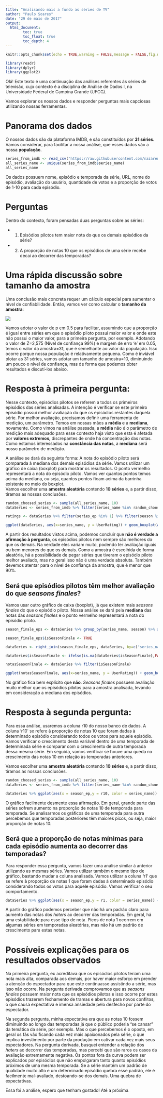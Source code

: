 ```yaml
---
title: "Analisando mais a fundo as séries de TV"
author: "Paulo Soares"
date: "29 de maio de 2017"
output: 
  html_document:
        toc: true
        toc_float: true
        toc_depth: 4
---
```


```r
knitr::opts_chunk$set(echo = TRUE,warning = FALSE,message = FALSE,fig.width = 10, fig.align = "center", set.seed(8690))

library(readr)
library(dplyr)
library(ggplot2)
```

Olá! Este texto é uma continuação das análises referentes às séries de televisão, cujo contexto é a disciplina de Análise de Dados I, na Universidade Federal de Campina Grande (UFCG).

Vamos explorar os nossos dados e responder perguntas mais capciosas utilizando nossas ferramentas.

# Panorama dos dados
O nossos dados são da plataforma IMDB, e são constituídos por **31 séries**. Vamos considerar, para facilitar a nossa análise, que esses dados são a nossa **população**.

```r
series_from_imdb <- read_csv("https://raw.githubusercontent.com/nazareno/imdb-series/master/data/series_from_imdb.csv")
all_series_name <- unique(series_from_imdb$series_name)
all_series_name
```

Os dados possuem nome, episódio e temporada da série, URL, nome do episódio, avaliação do usuário, quantidade de votos e a proporção de votos de 1-10 para cada episódio.

# Perguntas
Dentro do contexto, foram pensadas duas perguntas sobre as séries:

  - 1. Episódios pilotos tem maior nota do que os demais episódios da série?
  
  - 2. A proporção de notas 10 que os episódios de uma série recebe decai ao decorrer das temporadas?

# Uma rápida discussão sobre tamanho da amostra

Uma conclusão mais concreta requer um cálculo especial para aumentar o nível de confiabilidade. Então, vamos ver como calcular o **tamanho da amostra**:     


![](./calculoamostra.png)

Vamos adotar o valor de p em 0.5 para facilitar, assumindo que a proporção é igual entre séries em que o episódio piloto possui maior valor e onde este não possui o maior valor, para a primeira pergunta, por exemplo.
Adotando o valor de Z=2,575 (Nível de confiança 99%) e margem de erro 'e' em 0.05, temos o valor da amostra=31, que é semelhante ao valor da população. Isso ocorre porque nossa população é relativamente pequena. Como é inviável plotar as 31 séries, vamos adotar um tamanho de amostra=10, diminuindo um pouco o nível de confiança, mas de forma que podemos obter resultados e discutí-los abaixo.

# Resposta à primeira pergunta:

Nesse contexto, episódios pilotos se referem a todos os primeiros episódios das séries analisadas. A intenção é verificar se este primeiro episódio possui melhor avaliação do que os episódios restantes daquela série. Por melhor avaliação, precisamos definir uma ferramenta de medição, um parâmetro. Temos em nossas mãos a **média** e a **mediana**, novamente. Como vimos na análise passada, a **média** não é o parâmetro de medição mais adequado para esse contexto haja visto que esta é afetada por **valores extremos**, discrepantes de onde há concentração das notas. Como estamos interessados na **constância das notas**, a **mediana** será nosso parâmetro de medição.

A análise se dará da seguinte forma: A nota do episódio piloto será comparada à mediana dos demais episódios da série. Vamos utilizar um gráfico de caixa (boxplot) para mostrar os resultados. O ponto vermelho representará a nota do episódio piloto. Vamos ver quantos pontos temos acima da mediana, ou seja, quantos pontos ficam acima da barrinha existente no meio do boxplot.  
Vamos escolher uma **amostra aleatória** contendo **10 séries** e, a partir disso, tiramos as nossas conclusões.

```r
random_choosed_series <- sample(all_series_name, 10)
dataSeries <- series_from_imdb %>% filter(series_name %in% random_choosed_series)

ratings <- dataSeries %>% filter(series_ep %in% 1) %>% filter(season %in% 1)

ggplot(dataSeries, aes(x=series_name, y = UserRating)) + geom_boxplot(aes(color=series_name), show.legend=FALSE) +  stat_summary(aes(label=round(..y..,2)), fun.y=median, geom="text", size=2.5, vjust = -0.5) + ggtitle("Avaliação dos demais episódios VS Avaliação do episódio piloto") + theme(plot.title = element_text(hjust = 0.5)) + xlab("Nome da série") + ylab("Nota dos episódios") + theme(axis.text.x = element_text(angle = 90, hjust = 1)) + geom_point(data=ratings, colour="red")
```

A partir dos resultados vistos acima, podemos concluir que **não é verdade a afirmação à pergunta**, os episódios pilotos nem sempre são melhores do que os demais. Na verdade eles variam muito, podendo ter avaliação iguais ou bem menores do que os demais. Como a amostra é escolhida de forma aleatória, há a possibilidade de pegar séries que tiveram o episódio piloto melhor avaliado, mas no geral isso não é uma verdade absoluta. Também devemos atentar para o nível de confiança da amostra, que é menor que 90%.

## Será que episódios pilotos têm melhor avaliação do que *seasons finales*?

Vamos usar outro gráfico de caixa (boxplot), já que existem mais *seasons finales* do que o episódio piloto. Nossa análise se dará pela **mediana** das notas das *seasons finales* e o ponto vermelho representará a nota do episódio piloto.

```r
season_finale_eps <- dataSeries %>% group_by(series_name, season) %>% summarise(season_ep = max(season_ep))

season_finale_eps$isSeasonFinale <- TRUE

dataSeries <- right_join(season_finale_eps, dataSeries, by=c("series_name","season","season_ep"))

dataSeries$isSeasonFinale <- ifelse(is.na(dataSeries$isSeasonFinale),FALSE,TRUE)

notasSeasonFinale <- dataSeries %>% filter(isSeasonFinale)

ggplot(notasSeasonFinale, aes(x=series_name, y = UserRating)) + geom_boxplot(aes(color=series_name), show.legend=FALSE) +  stat_summary(aes(label=round(..y..,2)), fun.y=median, geom="text", size=2.5, vjust = -0.5) + ggtitle("Avaliação das seasons finales VS Avaliação do episódio piloto") + theme(plot.title = element_text(hjust = 0.5)) + xlab("Nome da série") + ylab("Nota dos episódios") + theme(axis.text.x = element_text(angle = 90, hjust = 1)) + geom_point(data=ratings, colour="red")

```

No gráfico fica bem explícito que **não**. *Seasons finales* possuem avaliação muito melhor que os episódios pilotos para a amostra analisada, levando em consideração a mediana dos episódios.  

# Resposta à segunda pergunta:

Para essa análise, usaremos a coluna r10 do nosso banco de dados. A coluna 'r10' se refere à proporção de notas 10 que foram dadas à determinado episódio considerando todos os votos para aquele episódio. Vamos verificar o crescimento desta variável dentro de uma temporada de determinada série e comparar com o crescimento de outra temporada dessa mesma série. Em seguida, vamos verificar se houve uma queda no crescimento das notas 10 em relação às temporadas anteriores.

Vamos escolher uma **amostra aleatória** contendo **10 séries** e, a partir disso, tiramos as nossas conclusões.

```r
random_choosed_series <- sample(all_series_name, 10)
dataSeries <- series_from_imdb %>% filter(series_name %in% random_choosed_series)

dataSeries %>% ggplot(aes(x = season_ep,y = r10, color = series_name)) + geom_line() + facet_grid(series_name~season)+ labs(x= "Temporada da Série", y= "Proporção de notas 10")
```

O gráfico facilmente desmente essa afirmação. Em geral, grande parte das séries sofrem aumento na proporção de notas 10 de temporada para temporada. Se analisarmos os gráficos de uma temporada para outra percebemos que temporadas posteriores têm maiores picos, ou seja, maior proporção de notas 10.

## Será que a proporção de notas mínimas para cada episódio aumenta ao decorrer das temporadas?

Para responder essa pergunta, vamos fazer uma análise similar à anterior utilizando as mesmas séries. Vamos utilizar também o mesmo tipo de gráfico, bastando mudar a coluna analisada. Vamos utilizar a coluna 'r1' que se refere à proporção de notas 1 que foram dadas à determinado episódio considerando todos os votos para aquele episódio. Vamos verificar o seu comportamento.

```r
dataSeries %>% ggplot(aes(x = season_ep,y = r1, color = series_name)) + geom_line() + facet_grid(series_name~season)+ labs(x= "Temporada da Série", y= "Proporção de notas 1")
```

A partir do gráfico podemos perceber que não há um padrão claro para aumento das notas dos *haters* ao decorrer das temporadas. Em geral, há uma estabilidade para esse tipo de nota. Picos de nota 1 ocorrem em algumas séries em temporadas aleatórias, mas não há um padrão de crescimento para estas notas.

# Possíveis explicações para os resultados observados

Na primeira pergunta, eu acreditava que os episódios pilotos teriam uma nota mais alta, comparada aos demais, por haver maior esforço em prender a atenção do espectador para que este continuasse assistindo a série, mas isso não ocorre. Na pergunta derivada comprovamos que as *seasons finales* possuem maior nota que os episódios pilotos e isso ocorre por estes episódios trazerem fechamento de tramas e abertura para novos conflitos, o que causa expectativa e imensa ansiedade pelo desfecho por parte do espectador. 

Na segunda pergunta, minha expectativa era que as notas 10 fossem diminuindo ao longo das temporadas já que o público poderia "se cansar" da temática da série, por exemplo. Mas o que percebemos é o oposto, em geral os fãs vão ficando cada vez mais apaixonados pela série, o que implica investimento por parte da produção em cativar cada vez mais seus espectadores. Na pergunta derivada, busquei entender a relação dos *haters* ao decorrer das temporadas, mas percebi que são raros os casos da avaliação extremamente negativa. Os pontos fora da curva podem ser explicados por episódios que não empolgaram tanto quanto episódios próximos de uma mesma temporada. Se a série mantém um padrão de qualidade muito alto e um determinado episódio quebra esse padrão, ele é facilmente mal-avaliado, destoando-se dos demais. Uma quebra de expectativas.

Essa foi a análise, espero que tenham gostado! 
Até a próxima.


